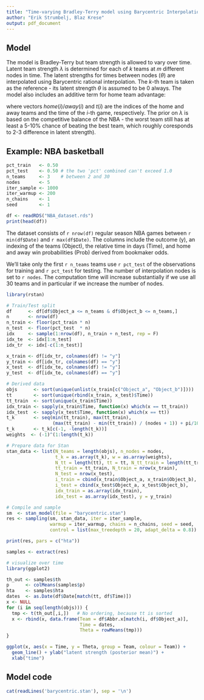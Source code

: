---
title: "Time-varying Bradley-Terry model using Barycentric Interpolation"
author: "Erik Strumbelj, Blaz Krese"
output: pdf_document
---

## Model

The model is Bradley-Terry but team strength is allowed to vary over time. Latent team strength $\lambda$ is determined for each of $k$ teams at $m$ different nodes in time. The latent strengths for times between nodes ($\theta$) are interpolated using Barycentric rational interpolation. The $k$-th team is taken as the reference - its latent strength $\theta$ is assumed to be 0 always. The model also includes an additive term for home team advantage:

\begin{align*}
y_i |  \lambda, \Delta_\text{hta}, home, away, t &\sim \text{Bernoulli}\left(\frac{1}{1 + \exp(-(\theta_{home(i), t(i)} - \theta_{away(i), t(i)} + \Delta_\text{hta}))}\right) \\
\theta_{i,t} &=  \frac{\sum_{l = 1}^m (-1)^l \lambda_{i,l} / (t - t_l) }{\sum_{l = 1}^m (-1)^l / (t - t_l))}, \forall i \neq k \\
\theta_{k,\cdot} &= 0\\
\lambda_i &\sim N(0, 2), \forall i \neq k \\
\Delta_\text{hta} &\sim N(0, 1),
\end{align*}

where vectors $home(i)$/$away(i)$ and $t(i)$ are the indices of the home and away teams and the time of the $i$-th game, respectively. The prior on $\lambda$ is based on the competitive balance of the NBA - the worst team still has at least a 5-10% chance of beating the best team, which roughly coresponds to 2-3 difference in latent strength).

## Example: NBA basketball

```{r}
pct_train   <- 0.50
pct_test    <- 0.50 # the two 'pct' combined can't exceed 1.0
n_teams     <- 3    # between 2 and 30
nodes       <- 5
iter_sample <- 1000
iter_warmup <- 200
n_chains    <- 1
seed        <- 1

df <- readRDS("NBA_dataset.rds")
print(head(df))
```

The dataset consists of `r nrow(df)` regular season NBA games between `r min(df$Date)` and  `r max(df$Date)`. The columns include the outcome (y), an indexing of the teams (Object), the relative time in days (Time), and home and away win probabilities (Prob) derived from bookmaker odds.

We'll take only the first `r n_teams` teams use `r pct_test` of the observations for training and `r pct_test` for testing. The number of interpolation nodes is set to `r nodes`. The computation time will increase substantially if we use all 30 teams and in particular if we increase the number of nodes.


```{r}
library(rstan)

# Train/Test split
df      <- df[df$Object_a <= n_teams & df$Object_b <= n_teams,]
n       <- nrow(df)
n_train <- floor(pct_train * n)
n_test  <- floor(pct_test  * n)
idx     <- sample(1:nrow(df), n_train + n_test, rep = F)
idx_te  <- idx[1:n_test]
idx_tr  <- idx[-c(1:n_test)]

x_train <- df[idx_tr, colnames(df) != "y"]
y_train <- df[idx_tr, colnames(df) == "y"]
x_test  <- df[idx_te, colnames(df) != "y"]
y_test  <- df[idx_te, colnames(df) == "y"]

# Derived data
objs      <- sort(unique(unlist(x_train[c("Object_a", "Object_b")])))
tt        <- sort(unique(rbind(x_train, x_test)$Time))
tt_train  <- sort(unique(x_train$Time))
idx_train <- sapply(x_train$Time, function(x) which(x == tt_train)) 
idx_test  <- sapply(x_test$Time, function(x) which(x == tt))
t_k       <- seq(min(tt_train), max(tt_train), 
                 (max(tt_train) - min(tt_train)) / (nodes + 1)) + pi/10
t_k       <- t_k[c(-1, -length(t_k))]
weights  <- (-1)^(1:length(t_k))

# Prepare data for Stan
stan_data <- list(N_teams = length(objs), n_nodes = nodes,
                  t_k = as.array(t_k), w = as.array(weights),
                  N_tt = length(tt), tt = tt, N_tt_train = length(tt_train),
                  tt_train = tt_train, N_train = nrow(x_train),
                  N_test = nrow(x_test),
                  i_train = cbind(x_train$Object_a, x_train$Object_b),
                  i_test = cbind(x_test$Object_a, x_test$Object_b),
                  idx_train = as.array(idx_train),
                  idx_test = as.array(idx_test), y = y_train)

# Compile and sample
sm  <- stan_model(file = "barycentric.stan")
res <- sampling(sm, stan_data, iter = iter_sample,
                warmup = iter_warmup, chains = n_chains, seed = seed,
                control = list(max_treedepth = 20, adapt_delta = 0.8))

print(res, pars = c("hta"))

samples <- extract(res)
```


```{r}
# visualize over time
library(ggplot2)

th_out <- samples$th
p      <- colMeans(samples$p)
hta    <- samples$hta
dates  <- as.Date(df$Date[match(tt, df$Time)])
x <- NULL
for (i in seq(length(objs))) {
  tmp <- t(th_out[,i,])   # No ordering, because tt is sorted
  x <- rbind(x, data.frame(Team = df$Abbr.x[match(i, df$Object_a)], 
                           Time = dates, 
                           Theta = rowMeans(tmp)))
}

ggplot(x, aes(x = Time, y = Theta, group = Team, colour = Team)) + 
  geom_line() + ylab("latent strength (posterior mean)") +
  xlab("time")
```

## Model code

```{r comment=''}
cat(readLines('barycentric.stan'), sep = '\n')
```

